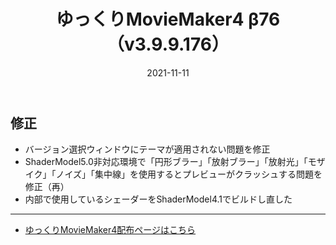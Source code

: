 ﻿---
title: ゆっくりMovieMaker4 β76 （v3.9.9.176）
date: 2021-11-11
tags: [YMM4,お知らせ]
---
## 修正
- バージョン選択ウィンドウにテーマが適用されない問題を修正
- ShaderModel5.0非対応環境で「円形ブラー」「放射ブラー」「放射光」「モザイク」「ノイズ」「集中線」を使用するとプレビューがクラッシュする問題を修正（再）
- 内部で使用しているシェーダーをShaderModel4.1でビルドし直した

---

- [ゆっくりMovieMaker4配布ページはこちら](/ymm4/)